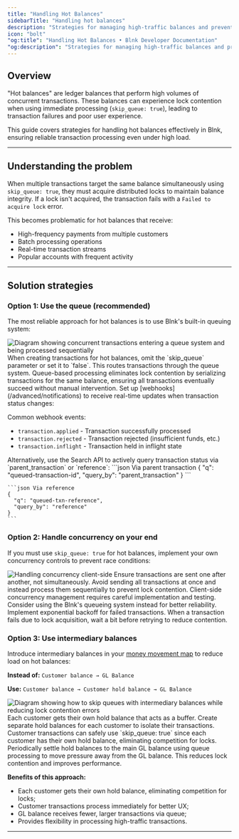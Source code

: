```yaml
---
title: "Handling Hot Balances"
sidebarTitle: "Handling hot balances"
description: "Strategies for managing high-traffic balances and preventing lock contention in Blnk."
icon: "bolt"
"og:title": "Handling Hot Balances • Blnk Developer Documentation"
"og:description": "Strategies for managing high-traffic balances and preventing lock contention in Blnk."
---
```



## Overview

"Hot balances" are ledger balances that perform high volumes of concurrent transactions. These balances can experience lock contention when using immediate processing (`skip_queue: true`), leading to transaction failures and poor user experience.

This guide covers strategies for handling hot balances effectively in Blnk, ensuring reliable transaction processing even under high load.

---

## Understanding the problem

When multiple transactions target the same balance simultaneously using `skip_queue: true`, they must acquire distributed locks to maintain balance integrity. If a lock isn't acquired, the transaction fails with a  `Failed to acquire lock` error.

This becomes problematic for hot balances that receive:
- High-frequency payments from multiple customers
- Batch processing operations
- Real-time transaction streams
- Popular accounts with frequent activity

---

## Solution strategies

### Option 1: Use the queue (recommended)

The most reliable approach for hot balances is to use Blnk's built-in queuing system:

<Frame caption="With queue, Blnk gracefully handles concurrency and race conditions for your financial system">
<img src="/images/hot-balances-option-1.png" alt="Diagram showing concurrent transactions entering a queue system and being processed sequentially" />
</Frame>

<Steps>
<Step title="Remove skip_queue parameter">
  When creating transactions for hot balances, omit the `skip_queue` parameter or set it to `false`. This routes transactions through the queue system.

  <Tip>
    Queue-based processing eliminates lock contention by serializing transactions for the same balance, ensuring all transactions eventually succeed without manual intervention.
  </Tip>
</Step>

<Step title="Listen for webhook events">
  Set up [webhooks](/advanced/notifications) to receive real-time updates when transaction status changes:
  
  Common webhook events:
  * `transaction.applied` - Transaction successfully processed
  * `transaction.rejected` - Transaction rejected (insufficient funds, etc.)
  * `transaction.inflight` - Transaction held in inflight state
</Step>

<Step title="Track transaction status">
  Alternatively, use the Search API to actively query transaction status via `parent_transaction` or `reference`:
  
  <CodeGroup>
    ```json Via parent transaction
    {
      "q": "queued-transaction-id",
      "query_by": "parent_transaction"
    }
    ```

    ```json Via reference
    {
      "q": "queued-txn-reference",
      "query_by": "reference"
    }
    ```
  </CodeGroup>
</Step>
</Steps>

### Option 2: Handle concurrency on your end

If you must use `skip_queue: true` for hot balances, implement your own concurrency controls to prevent race conditions:

<Frame caption="Client-side sequential processing ensures only one transaction is in flight at a time to prevent lock contention">
<img src="/images/hot-balances-option-2.png" alt="Handling concurrency client-side" />
</Frame>

<Steps>
<Step title="Implement sequential processing">
  Ensure transactions are sent one after another, not simultaneously. Avoid sending all transactions at once and instead process them sequentially to prevent lock contention.

  <Warning>
    Client-side concurrency management requires careful implementation and testing. Consider using the Blnk's queueing system instead for better reliability.
  </Warning>
</Step>

<Step title="Add retry logic">
  Implement exponential backoff for failed transactions. When a transaction fails due to lock acquisition, wait a bit before retrying to reduce contention.
</Step>
</Steps>

### Option 3: Use intermediary balances

Introduce intermediary balances in your [money movement map](/ledgers/money-movement-map) to reduce load on hot balances:

**Instead of:** `Customer balance → GL Balance`

**Use:** `Customer balance → Customer hold balance → GL Balance`

<Frame caption="Intermediary balances isolate customer transactions and reduce load on the main GL balance">
<img src="/images/hot-balances-option-3.png" alt="Diagram showing how to skip queues with intermediary balances while reducing lock contention errors" />
</Frame>

<Steps>
<Step title="Create customer hold balances">
  Each customer gets their own hold balance that acts as a buffer. Create separate hold balances for each customer to isolate their transactions.
</Step>

<Step title="Process customer transactions immediately">
  Customer transactions can safely use `skip_queue: true` since each customer has their own hold balance, eliminating competition for locks.
</Step>

<Step title="Settle to GL balance via queue">
  Periodically settle hold balances to the main GL balance using queue processing to move pressure away from the GL balance. This reduces lock contention and improves performance.
</Step>
</Steps>

**Benefits of this approach:**
* Each customer gets their own hold balance, eliminating competition for locks;
* Customer transactions process immediately for better UX;
* GL balance receives fewer, larger transactions via queue;
* Provides flexibility in processing high-traffic transactions.

---

<NeedHelp /> 